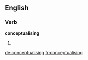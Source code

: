 
==English==

===Verb===
'''conceptualising'''

# {{present participle of|conceptualise}}

[[de:conceptualising]]
[[fr:conceptualising]]
